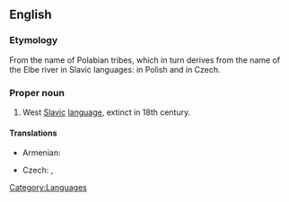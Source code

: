 ==English==
{{wikipedia|Polabian language}}

===Etymology===
From the name of Polabian tribes, which in turn derives from the name of the Elbe river in Slavic languages: {{term|Łaba|lang=pl}} in Polish and {{term|Labe|lang=cs}} in Czech.

===Proper noun===
{{en-proper noun}}

# West [[Slavic]] [[language]], extinct in 18th century.

====Translations====
{{trans-top|West Slavic language}}
* Armenian: {{t|hy|պոլաբերեն|sc=Armn|tr=polaberen}}
{{trans-mid}}
* Czech: {{t|cs|polabština|f}}, {{t|cs|drevjanština|f}}
{{trans-bottom}}

[[Category:Languages]]
[[Category:Polabian language| ]]